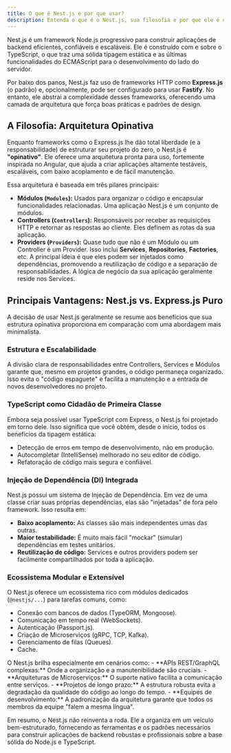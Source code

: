 ```yaml
---
title: O que é Nest.js e por que usar?
description: Entenda o que é o Nest.js, sua filosofia e por que ele é uma excelente escolha para construir aplicações de backend modernas e escaláveis.
---
```



Nest.js é um framework Node.js progressivo para construir aplicações de backend eficientes, confiáveis e escaláveis. Ele é construído com e sobre o TypeScript, o que traz uma sólida tipagem estática e as últimas funcionalidades do ECMAScript para o desenvolvimento do lado do servidor.

Por baixo dos panos, Nest.js faz uso de frameworks HTTP como **Express.js** (o padrão) e, opcionalmente, pode ser configurado para usar **Fastify**. No entanto, ele abstrai a complexidade desses frameworks, oferecendo uma camada de arquitetura que força boas práticas e padrões de design.

## A Filosofia: Arquitetura Opinativa

Enquanto frameworks como o Express.js lhe dão total liberdade (e a responsabilidade) de estruturar seu projeto do zero, o Nest.js é **"opinativo"**. Ele oferece uma arquitetura pronta para uso, fortemente inspirada no Angular, que ajuda a criar aplicações altamente testáveis, escaláveis, com baixo acoplamento e de fácil manutenção.

Essa arquitetura é baseada em três pilares principais:

-   **Módulos (`Modules`):** Usados para organizar o código e encapsular funcionalidades relacionadas. Uma aplicação Nest.js é um conjunto de módulos.
-   **Controllers (`Controllers`):** Responsáveis por receber as requisições HTTP e retornar as respostas ao cliente. Eles definem as rotas da sua aplicação.
-   **Providers (`Providers`):** Quase tudo que não é um Módulo ou um Controller é um Provider. Isso inclui **Services**, **Repositories**, **Factories**, etc. A principal ideia é que eles podem ser injetados como dependências, promovendo a reutilização de código e a separação de responsabilidades. A lógica de negócio da sua aplicação geralmente reside nos Services.

## Principais Vantagens: Nest.js vs. Express.js Puro

A decisão de usar Nest.js geralmente se resume aos benefícios que sua estrutura opinativa proporciona em comparação com uma abordagem mais minimalista.

### Estrutura e Escalabilidade
A divisão clara de responsabilidades entre Controllers, Services e Módulos garante que, mesmo em projetos grandes, o código permaneça organizado. Isso evita o "código espaguete" e facilita a manutenção e a entrada de novos desenvolvedores no projeto.

### TypeScript como Cidadão de Primeira Classe
Embora seja possível usar TypeScript com Express, o Nest.js foi projetado em torno dele. Isso significa que você obtém, desde o início, todos os benefícios da tipagem estática:
-   Detecção de erros em tempo de desenvolvimento, não em produção.
-   Autocompletar (IntelliSense) melhorado no seu editor de código.
-   Refatoração de código mais segura e confiável.

### Injeção de Dependência (DI) Integrada
Nest.js possui um sistema de Injeção de Dependência. Em vez de uma classe criar suas próprias dependências, elas são "injetadas" de fora pelo framework. Isso resulta em:
-   **Baixo acoplamento:** As classes são mais independentes umas das outras.
-   **Maior testabilidade:** É muito mais fácil "mockar" (simular) dependências em testes unitários.
-   **Reutilização de código:** Services e outros providers podem ser facilmente compartilhados por toda a aplicação.

### Ecossistema Modular e Extensível
O Nest.js oferece um ecossistema rico com módulos dedicados (`@nestjs/...`) para tarefas comuns, como:
-   Conexão com bancos de dados (TypeORM, Mongoose).
-   Comunicação em tempo real (WebSockets).
-   Autenticação (Passport.js).
-   Criação de Microserviços (gRPC, TCP, Kafka).
-   Gerenciamento de filas (Queues).
-   Cache.

<Aside title="Quando escolher Nest.js?">
O Nest.js brilha especialmente em cenários como:
-   **APIs REST/GraphQL complexas:** Onde a organização e a manutenibilidade são cruciais.
-   **Arquiteturas de Microserviços:** O suporte nativo facilita a comunicação entre serviços.
-   **Projetos de longo prazo:** A estrutura robusta evita a degradação da qualidade do código ao longo do tempo.
-   **Equipes de desenvolvimento:** A padronização da arquitetura garante que todos os membros da equipe "falem a mesma língua".
</Aside>

Em resumo, o Nest.js não reinventa a roda. Ele a organiza em um veículo bem-estruturado, fornecendo as ferramentas e os padrões necessários para construir aplicações de backend robustas e profissionais sobre a base sólida do Node.js e TypeScript.
